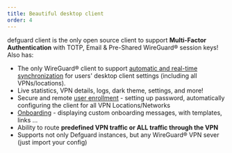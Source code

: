 ```yaml
---
title: Beautiful desktop client
order: 4
---
```


defguard client is the only open source client to support **Multi-Factor Authentication** with TOTP, Email & Pre-Shared WireGuard® session keys! Also has:

- The only WireGuard® client to support [automatic and real-time synchronization](https://docs.defguard.net/enterprise/automatic-real-time-desktop-client-configuration) for users' desktop client settings (including all VPNs/locations).
- Live statistics, VPN details, logs, dark theme, settings, and more!
- Secure and remote [user enrollment](https://docs.defguard.net/help/remote-user-enrollment) - setting up password, automatically configuring the client for all VPN Locations/Networks
- [Onboarding](https://docs.defguard.net/help/remote-user-enrollment/user-onboarding-after-enrollment) - displaying custom onboarding messages, with templates, links …
- Ability to route **predefined VPN traffic or ALL traffic through the VPN**
- Supports not only Defguard instances, but any WireGuard® VPN sever (just import your config)
